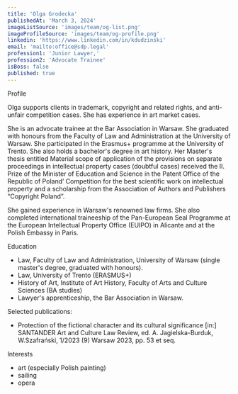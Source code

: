 ```yaml
---
title: 'Olga Grodecka'
publishedAt: 'March 3, 2024'
imageListSource: 'images/team/og-list.png'
imageProfileSource: 'images/team/og-profile.png'
linkedin: 'https://www.linkedin.com/in/kdudzinski'
email: 'mailto:office@sdp.legal'
profession1: 'Junior Lawyer,'
profession2: 'Advocate Trainee'
isBoss: false
published: true
---
```


<ProfileSection type="profile">Profile</ProfileSection>

Olga supports clients in trademark, copyright and related rights, and anti-unfair competition cases.
She has experience in art market cases.

She is an advocate trainee at the Bar Association in Warsaw. She graduated with honours from the
Faculty of Law and Administration at the University of Warsaw. She participated in the Erasmus+
programme at the University of Trento. She also holds a bachelor&#39;s degree in art history. Her
Master&#39;s thesis entitled Material scope of application of the provisions on separate proceedings in
intellectual property cases (doubtful cases) received the II. Prize of the Minister of Education and
Science in the Patent Office of the Republic of Poland’ Competition for the best scientific work on
intellectual property and a scholarship from the Association of Authors and Publishers “Copyright
Poland”.

She gained experience in Warsaw&#39;s renowned law firms. She also completed international
traineeship of the Pan-European Seal Programme at the European Intellectual Property Office
(EUIPO) in Alicante and at the Polish Embassy in Paris.

<ProfileSection type="education">Education</ProfileSection>

- Law, Faculty of Law and Administration, University of Warsaw (single master&#39;s degree, graduated with honours).
- Law, University of Trento (ERASMUS+) 
- History of Art, Institute of Art History, Faculty of Arts and Culture Sciences (BA studies)
- Lawyer's apprenticeship, the Bar Association in Warsaw.

<ProfileSection type="publication">Selected publications:</ProfileSection>

- Protection of the fictional character and its cultural significance [in:] SANTANDER Art and Culture Law Review, ed. A. Jagielska-Burduk, W.Szafrański, 1/2023 (9) Warsaw 2023, pp. 53 et seq.

<ProfileSection type="hobby">Interests</ProfileSection>

- art (especially Polish painting) 
- sailing
- opera